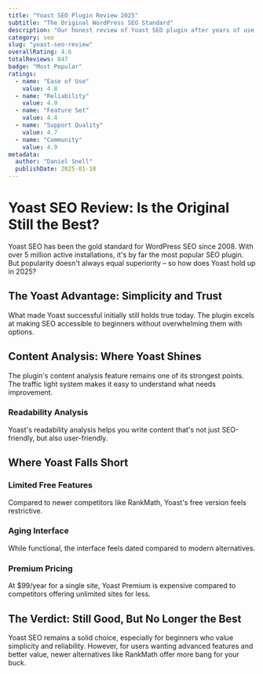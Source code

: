 ```yaml
---
title: "Yoast SEO Plugin Review 2025"
subtitle: "The Original WordPress SEO Standard"
description: "Our honest review of Yoast SEO plugin after years of use. Still the most popular choice, but is it still the best? We break down the pros, cons, and alternatives."
category: seo
slug: "yoast-seo-review" 
overallRating: 4.6
totalReviews: 847
badge: "Most Popular"
ratings:
  - name: "Ease of Use"
    value: 4.8
  - name: "Reliability"
    value: 4.9
  - name: "Feature Set"
    value: 4.4
  - name: "Support Quality"
    value: 4.7
  - name: "Community"
    value: 4.9
metadata:
  author: "Daniel Snell"
  publishDate: 2025-01-18
---
```


# Yoast SEO Review: Is the Original Still the Best?

Yoast SEO has been the gold standard for WordPress SEO since 2008. With over 5 million active installations, it's by far the most popular SEO plugin. But popularity doesn't always equal superiority – so how does Yoast hold up in 2025?

## The Yoast Advantage: Simplicity and Trust

What made Yoast successful initially still holds true today. The plugin excels at making SEO accessible to beginners without overwhelming them with options.

## Content Analysis: Where Yoast Shines

The plugin's content analysis feature remains one of its strongest points. The traffic light system makes it easy to understand what needs improvement.

### Readability Analysis
Yoast's readability analysis helps you write content that's not just SEO-friendly, but also user-friendly.

## Where Yoast Falls Short

### Limited Free Features
Compared to newer competitors like RankMath, Yoast's free version feels restrictive.

### Aging Interface
While functional, the interface feels dated compared to modern alternatives.

### Premium Pricing
At $99/year for a single site, Yoast Premium is expensive compared to competitors offering unlimited sites for less.

## The Verdict: Still Good, But No Longer the Best

Yoast SEO remains a solid choice, especially for beginners who value simplicity and reliability. However, for users wanting advanced features and better value, newer alternatives like RankMath offer more bang for your buck.